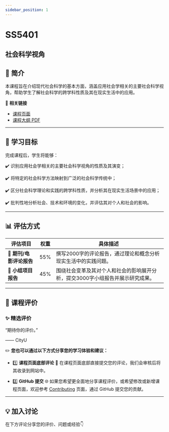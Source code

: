 ```yaml
---
sidebar_position: 1
---
```


# SS5401
## 社会科学视角

## **📘 简介**
本课程旨在介绍现代社会科学的基本方面，涵盖应用社会学相关的主要社会科学视角，帮助学生了解社会科学的跨学科性质及其在现实生活中的应用。

🔗 **相关链接**
- [课程页面](https://www.cityu.edu.hk/catalogue/pg/202526/course/SS5401.htm)
- [课程大纲 PDF](https://www.cityu.edu.hk/catalogue/pg/202526/course/SS5401.pdf)

---

## **🎯 学习目标**

完成课程后，学生将能够：

✔️ 识别应用社会学相关的主要社会科学视角的性质及其演变；

✔️ 将特定的社会科学方法映射到广泛的社会科学传统中；

✔️ 区分社会科学理论和实践的跨学科性质，并分析其在现实生活场景中的应用；

✔️ 批判性地分析社会、技术和环境的变化，并评估其对个人和社会的影响。

---

## **📊 评估方式**

| **评估项目**             | **权重** | **具体描述**                                                                                       |
|------------------------|---------|---------------------------------------------------------------------------------------------------|
| **📄 期刊/电影评论报告**    | 55%     | 撰写2000字的评论报告，通过理论和概念分析现实生活中的实践问题。                                               |
| **📄 小组项目报告**        | 45%     | 围绕社会变革及其对个人和社会的影响展开分析，提交3000字小组报告并展示研究成果。                                       |

---

## **💬 课程评价**

### ✨ **精选评价**
<div className={commentStyles.commentBox}>
    <p className={commentStyles.commentText}>
        “期待你的评价。”
    </p>
    <p className={commentStyles.commentAuthor}>—— CityU</p>
</div>

✏️ **您也可以通过以下方式分享您的学习体验和建议：**

- 1️⃣ **课程页面底部评论**
💬 在课程页面底部直接提交您的评论，我们会审核后将其收录到网站中。

- 2️⃣ **GitHub 提交**
🌐 如果您希望更全面地分享课程评价，或希望修改或新增课程页面，欢迎参考 [Contributing](/contributing) 页面，通过 GitHub 提交您的贡献。

---

## **💡 加入讨论**

在下方评论分享您的评价、问题或经验👇
<Utterances />
